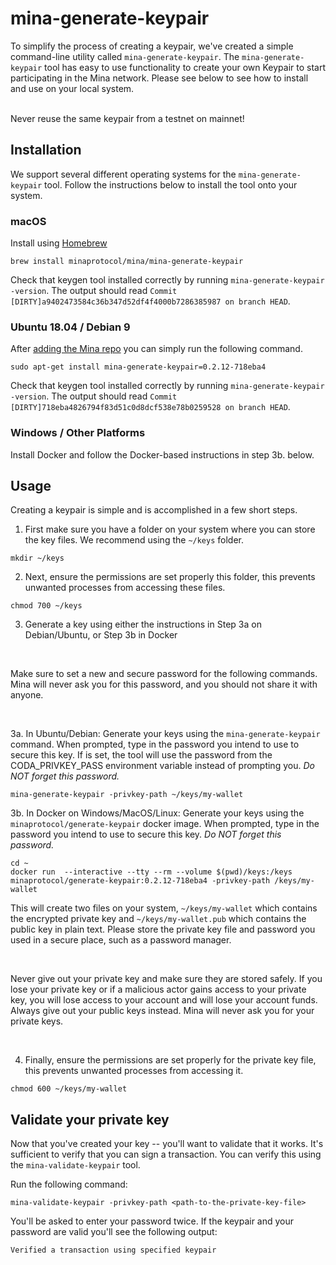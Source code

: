 

# mina-generate-keypair

To simplify the process of creating a keypair, we've created a simple command-line utility called `mina-generate-keypair`. The `mina-generate-keypair` tool has easy to use functionality to create your own Keypair to start participating in the Mina network. Please see below to see how to install and use on your local system.

<br/>

<Alert kind="warning">
Never reuse the same keypair from a testnet on mainnet!
</Alert>

## Installation

We support several different operating systems for the `mina-generate-keypair` tool. Follow the instructions below to install the tool onto your system.


### macOS

Install using [Homebrew](https://brew.sh/)

```
brew install minaprotocol/mina/mina-generate-keypair
```

Check that keygen tool installed correctly by running `mina-generate-keypair -version`. The output should read `Commit [DIRTY]a9402473584c36b347d52df4f4000b7286385987 on branch HEAD`.

### Ubuntu 18.04 / Debian 9

After [adding the Mina repo](/docs/getting-started#ubuntu-1804--debian-9) you can simply run the following command.

```
sudo apt-get install mina-generate-keypair=0.2.12-718eba4
```

Check that keygen tool installed correctly by running `mina-generate-keypair -version`. The output should read `Commit [DIRTY]718eba4826794f83d51c0d8dcf538e78b0259528 on branch HEAD`.

### Windows / Other Platforms

Install Docker and follow the Docker-based instructions in step 3b. below.

## Usage

Creating a keypair is simple and is accomplished in a few short steps.

1. First make sure you have a folder on your system where you can store the key files. We recommend using the `~/keys` folder.

```
mkdir ~/keys
```

2. Next, ensure the permissions are set properly this folder, this prevents unwanted processes from accessing these files.

```
chmod 700 ~/keys
```
3. Generate a key using either the instructions in Step 3a on Debian/Ubuntu, or Step 3b in Docker

<br />

<Alert kind="warning">

Make sure to set a new and secure password for the following commands. Mina will never ask you for this password, and you should not share it with anyone.

</Alert>

<br />


3a. In Ubuntu/Debian: Generate your keys using the `mina-generate-keypair` command. When prompted, type in the password you intend to use to secure this key. If is set, the tool will use the password from the CODA_PRIVKEY_PASS environment variable instead of prompting you. <em>Do NOT forget this password.</em>

```
mina-generate-keypair -privkey-path ~/keys/my-wallet
```

3b. In Docker on Windows/MacOS/Linux: Generate your keys using the `minaprotocol/generate-keypair` docker image. When prompted, type in the password you intend to use to secure this key. <em>Do NOT forget this password.</em>

```
cd ~
docker run  --interactive --tty --rm --volume $(pwd)/keys:/keys minaprotocol/generate-keypair:0.2.12-718eba4 -privkey-path /keys/my-wallet
```

This will create two files on your system, `~/keys/my-wallet` which contains the encrypted private key and `~/keys/my-wallet.pub` which contains the public key in plain text. Please store the private key file and password you used in a secure place, such as a password manager.

<br />

<Alert kind="warning">

Never give out your private key and make sure they are stored safely. If you lose your private key or if a malicious actor gains access to your private key, you will lose access to your account and will lose your account funds. Always give out your public keys instead. Mina will never ask you for your private keys.

</Alert>

<br />

4. Finally, ensure the permissions are set properly for the private key file, this prevents unwanted processes from accessing it.

```
chmod 600 ~/keys/my-wallet
```

## Validate your private key

Now that you've created your key -- you'll want to validate that it works. It's sufficient to verify that you can sign a transaction. You can verify this using the `mina-validate-keypair` tool.

Run the following command:

```
mina-validate-keypair -privkey-path <path-to-the-private-key-file>
```

You'll be asked to enter your password twice. If the keypair and your password are valid you'll see the following output:

```
Verified a transaction using specified keypair
```

